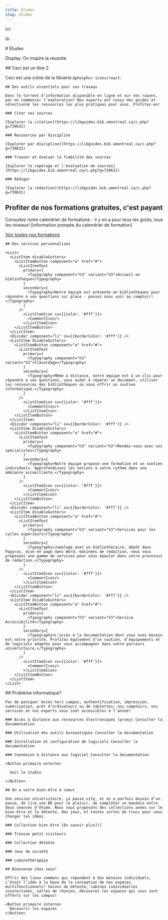 ```yaml
---
title: Études
slug: etudes
---
```



<Section fullWidth sx={{paddingInline: 0}}>

ici: <StaticImage src="hero.jpg" alt="Études" placeholder="blurred" layout="fullWidth" />

là:

</Section>

<Section>
# Études

Display: On inspire la réussite

</Section>

<Section>
  ## Ceci est un titre 2

Ceci est une icône de la librairie <code>@phosphor-icons/react</code>: <SofiaIcon />

</Section>

<Section>
  <Hero cartes icônes avec lien carte lien-dessous>

    ## Des outils essentiels pour vos travaux

    Dans le torrent d’information disponible en ligne et sur nos rayons, par où commencer l’exploration? Nos experts ont conçu des guides et sélectionné les ressources les plus pratiques pour vous. Profitez-en!

    ### Citer ses sources

    [Explorer la citation](https://libguides.bib.umontreal.ca/c.php?g=739631)

    ### Ressources par discipline

    [Explorer par discipline](https://libguides.bib.umontreal.ca/c.php?g=739631)

    ### Trouver et évaluer la fiabilité des sources

    [Explorer le repérage et l'évaluation de sources](https://libguides.bib.umontreal.ca/c.php?g=739631)

    ### Rédiger

    [Explorer la rédaction](https://libguides.bib.umontreal.ca/c.php?g=739631)

  </Hero>
</Section>

<Section fond="bleu-50">

## Profiter de nos formations gratuites, c'est payant

Consultez notre calendrier de formations - il y en a pour tous les goûts, tous les niveaux! [information pompée du calendrier de formation]

[Voir toutes nos formations]()

</Section>

<Section fond="vert-foncé-600">

    ## Des services personnalisés

    <List>
      <ListItem disableGutters>
        <ListItemButton component="a" href="#">
          <ListItemText
            primary={
              <Typography component="h3" variant="h3">Accueil en bibliothèque</Typography>
            }
            secondary={
              <Typography>Notre équipe est présente en bibliothèques pour répondre à vos questions sur place - passez nous voir au comptoir!</Typography>
            }
          />
            <ListItemIcon sx={{color: '#fff'}}>
              <CommentIcon/>
            </ListItemIcon>
        </ListItemButton>
      </ListItem>
      <Divider component="li" sx={{borderColor: '#fff'}} />
      <ListItem disableGutters>
        <ListItemButton component="a" href="#">
          <ListItemText
            primary={
              <Typography component="h3" variant="h3">Clavardage</Typography>
            }
            secondary={
              <Typography>Même à distance, notre équipe est à un clic pour répondre à vos questions, vous aider à repérer un document, utiliser les ressources des bibliothèques ou vous offrir un soutien informatique.</Typography>
            }
          />
            <ListItemIcon sx={{color: '#fff'}}>
              <CommentIcon/>
            </ListItemIcon>
        </ListItemButton>
      </ListItem>
      <Divider component="li" sx={{borderColor: '#fff'}} />
      <ListItem disableGutters>
        <ListItemButton component="a" href="#">
          <ListItemText
            primary={
              <Typography component="h3" variant="h3">Rendez-vous avec nos spécialistes</Typography>
            }
            secondary={
              <Typography>Notre équipe propose une formation et un soutien individuels. Approfondissez les notions à votre rythme dans une ambiance accueillante.</Typography>
            }
          />
            <ListItemIcon sx={{color: '#fff'}}>
              <CommentIcon/>
            </ListItemIcon>
        </ListItemButton>
      </ListItem>
      <Divider component="li" sx={{borderColor: '#fff'}} />
      <ListItem disableGutters>
        <ListItemButton component="a" href="#">
          <ListItemText
            primary={
              <Typography component="h3" variant="h3">Services pour les cycles supérieurs</Typography>
            }
            secondary={
              <Typography>Jumelage avec un bibliothécaire, dépôt dans Papyrus, mise en page dans Word, matinées de rédaction, nous vous proposons une gamme de services pour vous épauler dans votre processus de rédaction.</Typography>
            }
          />
            <ListItemIcon sx={{color: '#fff'}}>
              <CommentIcon/>
            </ListItemIcon>
        </ListItemButton>
      </ListItem>
      <Divider component="li" sx={{borderColor: '#fff'}} />
      <ListItem disableGutters>
        <ListItemButton component="a" href="#">
          <ListItemText
            primary={
              <Typography component="h3" variant="h3">Service Accessibilité</Typography>
            }
            secondary={
              <Typography>L’accès à la documentation dont vous avez besoin est notre priorité. Profitez également d’un soutien, d’équipements et de logiciels adaptés pour vous accompagner dans votre parcours universitaire.</Typography>
            }
          />
            <ListItemIcon sx={{color: '#fff'}}>
              <CommentIcon/>
            </ListItemIcon>
        </ListItemButton>
      </ListItem>
    </List>

</Section>

<Section fond="bleu-50">
  <Hero cartes icônes avec lien carte lien-dessous>
    ## Problème informatique?
    
    Pas de panique! Accès hors campus, authentification, impression, numérisation, prêt d’ordinateurs ou de tablettes; nos comptoirs, nos services et nos experts vous sont accessibles à l’année!
    
    ### Accès à distance aux ressources électroniques (proxy) Consulter la documentation
    
    ### Utilisation des outils bureautiques Consulter la documentation
    
    ### Installation et configuration de logiciels Consulter la documentation
    
    ### Connexion à distance aux logiciel Consulter la documentation

    <Button primaire externe>

      Voir le studio

    </Button>

  </Hero>
</Section>

<Section fond="bleu-200">
  <Hero cartes icônes avec lien carte>

    ## On a votre bien-être à coeur

    Une session universitaire, ça passe vite, et on a parfois besoin d’un pause, de lire une BD pour le plaisir, de compléter un mandala entre deux séances d’étude. Nous vous proposons des collections axées sur le bien-être et la détente, des jeux, et toutes sortes de trucs pour vous changer les idées.

    ### Collection bien-être [En savoir plus]()

    ### Trousse petit visiteurs

    ### Collection détente

    ### Jeux de société

    ### Luminothérapqie

  </Hero>
</Section>

<Section fond="bleu-50">
  <Hero image texte gauche>

    ## Bienvenue chez vous!

    Offrir des lieux communs qui répondent à des besoins individuels, c’était l’idée à la base de la conception de nos espaces multifonctionnels! Salons de détente, cabines individuelles insonorisées, salles de réunion, découvrez les espaces qui vous sont offerts sur les campus!

    <Button primaire interne>
      Découvrir les espaces
    </Button>

  </Hero>
</Section>
